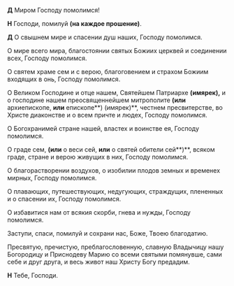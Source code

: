 **Д** Миром Господу помолимся!  

**Н** Господи, помилуй **(на каждое прошение)**.  

**Д** О свышнем мире и спасении душ наших, Господу помолимся.  

О мире всего мира, благостоянии святых Божиих церквей и соединении всех, Господу помолимся.  

О святем храме сем и с верою, благоговением и страхом Божиим входящих в онь, Господу помолимся.

О Великом Господине и отце нашем, Святейшем Патриархе **(имярек),** и о господине нашем преосвященнейшем митрополите **(или** архиепископе, **или** епископе**) (имярек)**, честнем пресвитерстве, во Христе диаконстве и о всем причте и людех, Господу помолимся.  

О Богохранимей стране нашей, властех и воинстве ея, Господу помолимся. 

О граде сем, **(или** о веси сей, **или** о святей обители сей**)**, всяком граде, стране и верою живущих в них, Господу помолимся.

О благорастворении воздухов, о изобилии плодов земных и временех мирных, Господу помолимся.  

О плавающих, путешествующих, недугующих, страждущих, плененных и о спасении их, Господу помолимся.  

О избавитися нам от всякия скорби, гнева и нужды, Господу помолимся.  

Заступи, спаси, помилуй и сохрани нас, Боже, Твоею благодатию.  

Пресвятую, пречистую, преблагословенную, славную Владычицу нашу Богородицу и Приснодеву Марию со всеми святыми помянувше, сами себе и друг друга, и весь живот наш Христу Богу предадим.  

**Н** Тебе, Господи.
